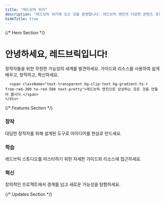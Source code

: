 ```yaml
---
title: "레드브릭 위키"
description: "레드브릭 위키에 오신 것을 환영합니다. 레드브릭 엔진의 다양한 콘텐츠 유형에 대해 알아보세요."
hideTitle: true
---
```



<div className="flex-col pb-20">
  {/* Hero Section */}
  <div className="container m-auto px-6 lg:px-12 py-8 text-center ">
    <div className="w-fit mx-auto">
      <h1 className="animate-typing overflow-hidden whitespace-nowrap border-r-4 border-r-black pr-5 text-3xl font-galmuri font-semibold text-center py-2">
        안녕하세요, <span className="text-transparent bg-clip-text bg-gradient-to-r from-red-300 to-red-700"> 레드브릭입니다!</span>
      </h1>
    </div>
    <div className="mt-10 text-lg md:text-xl max-w-3xl mx-auto text-pretty">
      창작자들을 위한 무한한 가능성의 세계를 발견하세요. 가이드와 리소스를 사용하여 쉽게 배우고, 창작하고, 혁신하세요.

      <span className="text-transparent bg-clip-text bg-gradient-to-r from-red-300 to-red-500 text-pretty">레드브릭 엔진으로 상상하는 모든 것을 만들어 봅시다.</span>
    </div>

  </div>

{/* Features Section */}

  <div className="relative py-10">
    <div className="container mx-auto px-6 lg:px-12 grid gap-12 lg:grid-cols-3">
      <div className="text-center p-6 rounded-3xl shadow-lg border-dotted border-2 ">
        <h3 className="text-2xl font-bold mb-4 text-transparent bg-clip-text bg-gradient-to-r from-red-300 to-red-500">
          창작
        </h3>
        <div className=" text-pretty">
          대담한 창작자를 위해 설계된 도구로 아이디어를 현실로 만드세요.
        </div>
      </div>
      <div className="text-center p-6 rounded-3xl shadow-lg border-dotted border-2 ">
        <h3 className="text-2xl font-bold mb-4 text-transparent bg-clip-text bg-gradient-to-r from-red-300 to-red-500">
          학습
        </h3>
        <div className=" text-pretty">
          레드브릭 스튜디오를 마스터하기 위한 자세한 가이드와 리소스에 접근하세요.
        </div>
      </div>
      <div className="text-center p-6 rounded-3xl shadow-lg border-dotted border-2 ">
        <h3 className="text-2xl font-bold mb-4 text-transparent bg-clip-text bg-gradient-to-r from-red-300 to-red-500">
          혁신
        </h3>
        <div className="text-pretty">
          창의적인 프로젝트에서 경계를 넘고 새로운 가능성을 탐험하세요.
        </div>
      </div>
    </div>
  </div>
</div>

{/* Updates Section */}

<Updates />
